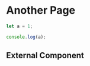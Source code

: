 # Another Page

```js filename="demo.js" {3} copy
let a = 1;

console.log(a);
```

## External Component


<Counters />
